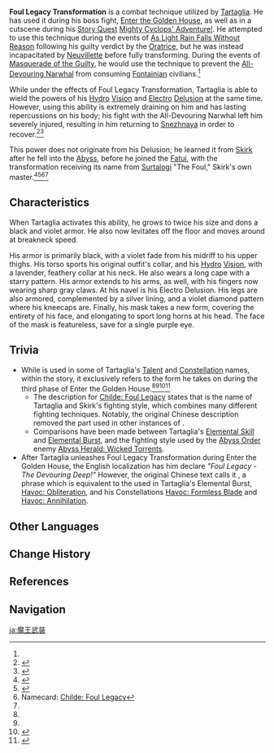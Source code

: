 {{Terminology Infobox
|image        = Enemy Childe.png
|type         = Lore
|type2        = The Abyss
}}
'''Foul Legacy Transformation''' is a combat technique utilized by [[Tartaglia]]. He has used it during his boss fight, [[Enter the Golden House]], as well as in a cutscene during his [[Story Quest]] [[Mighty Cyclops' Adventure!]]. He attempted to use this technique during the events of [[As Light Rain Falls Without Reason]] following his guilty verdict by the [[Oratrice Mecanique d'Analyse Cardinale|Oratrice]], but he was instead incapacitated by [[Neuvillette]] before fully transforming. During the events of [[Masquerade of the Guilty]], he would use the technique to prevent the [[All-Devouring Narwhal]] from consuming [[Fontaine|Fontainian]] civilians.<ref name=":0" />

While under the effects of Foul Legacy Transformation, Tartaglia is able to wield the powers of his [[Hydro]] [[Vision]] and [[Electro]] [[Delusion]] at the same time. However, using this ability is extremely draining on him and has lasting repercussions on his body; his fight with the All-Devouring Narwhal left him severely injured, resulting in him returning to [[Snezhnaya]] in order to recover.<ref name=":0">{{Ref/Quest|Apocalypse}}</ref><ref name="TTT">{{Ref/Quest|Finale}}</ref>

This power does not originate from his Delusion; he learned it from [[Skirk]] after he fell into the [[Abyss]], before he joined the [[Fatui]], with the transformation receiving its name from [[Surtalogi]] "The Foul," Skirk's own master.<ref>{{Ref/CS|Tartaglia|4}}</ref><ref>{{Ref/Item|Shard of a Foul Legacy}}</ref><ref name="Childe Namecard">Namecard: [[Childe: Foul Legacy]]</ref><ref name=":0" />

==Characteristics==
When Tartaglia activates this ability, he grows to twice his size and dons a black and violet armor. He also now levitates off the floor and moves around at breakneck speed.

His armor is primarily black, with a violet fade from his midriff to his upper thighs. His torso sports his original outfit's collar, and his [[Hydro]] [[Vision]], with a lavender, feathery collar at his neck. He also wears a long cape with a starry pattern. His armor extends to his arms, as well, with his fingers now wearing sharp gray claws. At his navel is his Electro Delusion. His legs are also armored, complemented by a silver lining, and a violet diamond pattern where his kneecaps are. Finally, his mask takes a new form, covering the entirety of his face, and elongating to sport long horns at his head. The face of the mask is featureless, save for a single purple eye.

==Trivia==
* While {{Lang|"Foul Legacy Transformation" (or simply "Foul Legacy")|zh=魔王武装|zh_tl=Demon King Armament}} is used in some of Tartaglia's [[Talent]] and [[Constellation]] names, within the story, it exclusively refers to the form he takes on during the third phase of Enter the Golden House.<ref name="TTT" /><ref name="Childe Namecard" /><ref>{{Ref/Quest|Heart of Glaze|archive=1|quote=Presuming that you beat him to the Gnosis, Childe becomes enraged, activates his Foul Legacy Transformation, and continues to do battle with you...}}</ref><ref>{{Ref/Quest|Defender of Childhood Dreams|archive=1}}</ref>
** The description for [[Childe: Foul Legacy]] states that {{Lang|Foul Legacy|zh=魔王|zh_tl=Demon King}} is the name of Tartaglia and Skirk's fighting style, which combines many different fighting techniques. Notably, the original Chinese description removed the {{zh|武装|tl=Armament}} part used in other instances of {{Lang|"Foul Legacy/Foul Legacy Transformation"|zh=魔王武装}}.
** Comparisons have been made between Tartaglia's [[Elemental Skill]] and [[Elemental Burst]], and the fighting style used by the [[Abyss Order]] enemy [[Abyss Herald: Wicked Torrents]].
* After Tartaglia unleashes Foul Legacy Transformation during Enter the Golden House, the English localization has him declare ''"Foul Legacy - The Devouring Deep!"'' However, the original Chinese text calls it {{zh|极恶法「鲸吞噬灭」|rm=Jí'è-fǎ "Jīngtūn-shìmiè"|tl=Extreme Evil Art 'Whale Swallowing Devouring Destruction'}}, a phrase which is equivalent to the {{Lang|"Havoc"|zh=极恶技|zh_rm=Jí'è-jì|zh_tl=Extreme Evil Technique}} used in Tartaglia's Elemental Burst, [[Havoc: Obliteration]], and his Constellations [[Havoc: Formless Blade]] and [[Havoc: Annihilation]].

==Other Languages==
{{Other Languages
|1_en     = Foul Legacy / Foul Legacy Transformation
|1_en_note = The equivalent Chinese phrase is translated as "Foul Legacy" in Tartaglia's Talents and Constellations, and as "Foul Legacy Transformation" in dialogue.
|1_zhs    = 魔王武装
|1_zhs_rm = Mówáng Wǔzhuāng
|1_zht    = 魔王武裝
|1_zht_rm = Mówáng Wǔzhuāng
|1_zh_tl  = Demon King Armament
|zhja_note = [[Childe: Foul Legacy]] uses {{zh|魔装|tl=Demon Attire,}} which truncates the phrase to its first and last characters.
|1_ja     = 魔王武装
|1_ja_rm  = Maou Busou{{Assumed}}
|1_ja_tl  = Demon King Armament{{Sino}}
|1_ko     = 마왕 무장
|1_ko_tl  = Demon King Armament
|1_es     = Legado del mal
|1_es_tl  = Legacy of Evil
|1_fr     = Posture du démon
|1_fr_tl  = Demon Stance
|1_ru     = Форма духа
|1_ru_tl  = Spirit Form
|1_th     = Foul Legacy Transformation
|1_vi     = Trang Phục Ma Vương
|1_vi_tl  = Demon King's Attire
|1_de     = Dämonengewand
|1_de_tl  = Demon Garment
|1_id     = Transformasi Foul Legacy
|1_pt     = Legado do Mal
|1_pt_tl  = Legacy of Evil
|1_tr       = Kötülüğün Mirası
|1_tr_tl    = 
|1_it       = Trasformazione dell'Eredità immonda
|1_it_tl    = 
|2_en     = Foul Legacy - The Devouring Deep
|2_zhs    = 极恶法「鲸吞噬灭」
|2_zhs_rm = Jí'è-fǎ "Jīngtūn-shìmiè"
|2_zht    = 極惡法「鯨吞噬滅」
|2_zht_rm = Jí'è-fǎ "Jīngtūn-shìmiè"
|2_zh_tl  = Extreme Evil Arts "Whale Swallowing Devouring Destruction"
|2_ja     = 極悪法「空鯨噬滅」
|2_ja_rm  = Gokuaku-hou "Kuugei-zeimetsu"<ref>{{Ref/Enemy|Enter the Golden House|note=Japanese Voice-Over}}</ref>
|2_ja_tl  = Extreme Evil Arts "Celestial Whale Devouring Destruction"
|2_ko     = {{tt|극악법|極惡法}} 「{{tt|경탄<->서멸|鯨吞噬滅}}」
|2_ko_tl  = Extreme Evil Arts "Whale Swallowing Devouring Destruction"
|2_es     = Legado atroz: Devoración de las profundidades
|2_es_tl  = Atrocious Legacy: Devoration of the Depths
|2_fr     = <!--no mention: "Admirez ma technique !"-->
|2_fr_tl  = <!--Admire my technique!-->
|2_ru     = Мерзкое наследие «Ненасытные глубины»
|2_ru_tl  = Vile Legacy "The Insatiable Depths"
|2_th     = Foul Legacy - The Devouring Deep
|2_vi     = {{tt|Tà Pháp|邪法}} "{{tt|Kình Ngư|鯨魚}} Nuốt Chửng"
|2_vi_tl  = 
|2_de     = Dämonengewand – Alles verschlingende Tiefen
|2_de_tl  = Demon Garment - All-devouring Depths
|2_id     = Foul Legacy - The Devouring Deep
|2_pt     = Legado Infame - O Devorador Profundo
|2_pt_tl  = Infamous Legacy - The Deep Devourer
|2_tr     = Kötülüğün Mirası, Yutan Derinlik
|2_tr_tl  = 
|2_it     = Eredità immonda: Abisso vorace
|2_it_tl  = 
}}

==Change History==
{{Change History|introduced=1.1}}

==References==
{{Reflist|2}}

==Navigation==
{{Lore Navbox|Terminology}}

[[ja:魔王武装]]